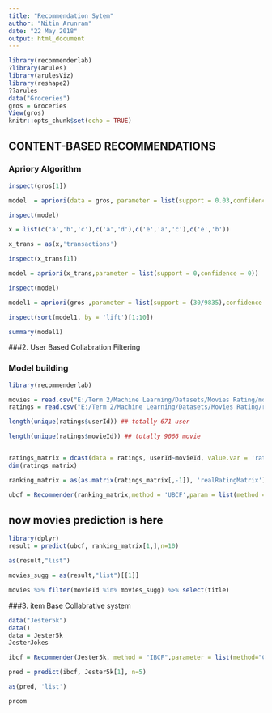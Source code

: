 ---
title: "Recommendation Sytem"
author: "Nitin Arunram"
date: "22 May 2018"
output: html_document
---

```{r setup, include=FALSE}

library(recommenderlab)
?library(arules)
library(arulesViz)
library(reshape2)
??arules
data("Groceries")
gros = Groceries
View(gros)
knitr::opts_chunk$set(echo = TRUE)
```

## CONTENT-BASED RECOMMENDATIONS

### Apriory Algorithm
```{r}
inspect(gros[1])

```

```{r}
model  = apriori(data = gros, parameter = list(support = 0.03,confidence = 0))
```

```{r}
inspect(model)
```

```{r}
x = list(c('a','b','c'),c('a','d'),c('e','a','c'),c('e','b'))

x_trans = as(x,'transactions')

inspect(x_trans[1])

```

```{r}
model = apriori(x_trans,parameter = list(support = 0,confidence = 0))

inspect(model)

```

```{r}


model1 = apriori(gros ,parameter = list(support = (30/9835),confidence = 0.5))

inspect(sort(model1, by = 'lift')[1:10])

summary(model1)
```


###2. User Based Collabration Filtering 

### Model building
```{r}
library(recommenderlab)

movies = read.csv("E:/Term 2/Machine Learning/Datasets/Movies Rating/movies.csv")
ratings = read.csv("E:/Term 2/Machine Learning/Datasets/Movies Rating/ratings.csv")
```


```{r}
length(unique(ratings$userId)) ## totally 671 user

length(unique(ratings$movieId)) ## totally 9066 movie


ratings_matrix = dcast(data = ratings, userId~movieId, value.var = 'rating')
dim(ratings_matrix)

ranking_matrix = as(as.matrix(ratings_matrix[,-1]), 'realRatingMatrix')

ubcf = Recommender(ranking_matrix,method = 'UBCF',param = list(method = 'Cosine',nn=10)) ## nn fro number of neighber


```


## now movies prediction is here
```{r}
library(dplyr)
result = predict(ubcf, ranking_matrix[1,],n=10)

as(result,"list")

movies_sugg = as(result,"list")[[1]]

movies %>% filter(movieId %in% movies_sugg) %>% select(title)

```




###3. item Base Collabrative system
```{r}
data("Jester5k")
data()
data = Jester5k
JesterJokes
```


```{r}
ibcf = Recommender(Jester5k, method = "IBCF",parameter = list(method="Cosine",k = 10))

pred = predict(ibcf, Jester5k[1], n=5)

as(pred, 'list')

```

```{r}
prcom
```

